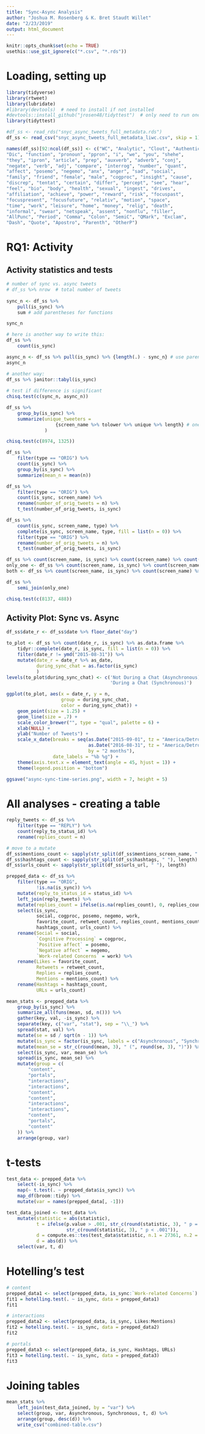 ```yaml
---
title: "Sync-Async Analysis"
author: "Joshua M. Rosenberg & K. Bret Staudt Willet"
date: "2/23/2019"
output: html_document
---
```


```r
knitr::opts_chunk$set(echo = TRUE)
usethis::use_git_ignore(c("*.csv", "*.rds"))
```

# Loading, setting up

```r
library(tidyverse)
library(rtweet)
library(lubridate)
#library(devtools)  # need to install if not installed
#devtools::install_github("jrosen48/tidyttest")  # only need to run once
library(tidyttest)

#df_ss <- read_rds("snyc_async_tweets_full_metadata.rds")
df_ss <- read_csv("snyc_async_tweets_full_metadata_liwc.csv", skip = 1)

names(df_ss)[92:ncol(df_ss)] <- c("WC", "Analytic", "Clout", "Authentic", "Tone", "WPS", "Sixltr", 
"Dic", "function", "pronoun", "ppron", "i", "we", "you", "shehe", 
"they", "ipron", "article", "prep", "auxverb", "adverb", "conj", 
"negate", "verb", "adj", "compare", "interrog", "number", "quant", 
"affect", "posemo", "negemo", "anx", "anger", "sad", "social", 
"family", "friend", "female", "male", "cogproc", "insight", "cause", 
"discrep", "tentat", "certain", "differ", "percept", "see", "hear", 
"feel", "bio", "body", "health", "sexual", "ingest", "drives", 
"affiliation", "achieve", "power", "reward", "risk", "focuspast", 
"focuspresent", "focusfuture", "relativ", "motion", "space", 
"time", "work", "leisure", "home", "money", "relig", "death", 
"informal", "swear", "netspeak", "assent", "nonflu", "filler", 
"AllPunc", "Period", "Comma", "Colon", "SemiC", "QMark", "Exclam", 
"Dash", "Quote", "Apostro", "Parenth", "OtherP")

```

# RQ1: Activity

## Activity statistics and tests

```r
# number of sync vs. async tweets
# df_ss %>% nrow  # total number of tweets
 
sync_n <- df_ss %>% 
    pull(is_sync) %>%
    sum # add parentheses for functions

sync_n

# here is another way to write this:
df_ss %>% 
    count(is_sync)

async_n <- df_ss %>% pull(is_sync) %>% {length(.) - sync_n} # use parentheses here
async_n

# another way:
df_ss %>% janitor::tabyl(is_sync)
    
# test if difference is significant
chisq.test(c(sync_n, async_n))

df_ss %>% 
    group_by(is_sync) %>% 
    summarize(unique_tweeters =
                  {screen_name %>% tolower %>% unique %>% length} # one way may be to mutate the variable to be formatted the way you need it to before you get to the summarize
              )

chisq.test(c(8974, 1325))

df_ss %>% 
    filter(type == "ORIG") %>% 
    count(is_sync) %>% 
    group_by(is_sync) %>% 
    summarize(mean_n = mean(n))

df_ss %>% 
    filter(type == "ORIG") %>% 
    count(is_sync, screen_name) %>% 
    rename(number_of_orig_tweets = n) %>%  
    t_test(number_of_orig_tweets, is_sync)

df_ss %>% 
    count(is_sync, screen_name, type) %>% 
    complete(is_sync, screen_name, type, fill = list(n = 0)) %>% 
    filter(type == "ORIG") %>% 
    rename(number_of_orig_tweets = n) %>%  
    t_test(number_of_orig_tweets, is_sync)

df_ss %>% count(screen_name, is_sync) %>% count(screen_name) %>% count(n) 
only_one <- df_ss %>% count(screen_name, is_sync) %>% count(screen_name) %>% filter(n == 1)
both <- df_ss %>% count(screen_name, is_sync) %>% count(screen_name) %>% filter(n == 2)

df_ss %>% 
    semi_join(only_one)

chisq.test(c(8137, 488))
```

## Activity Plot: Sync vs. Async

```r
df_ss$date_r <- df_ss$date %>% floor_date("day")

to_plot <- df_ss %>% count(date_r, is_sync) %>% as.data.frame %>%
    tidyr::complete(date_r, is_sync, fill = list(n = 0)) %>%
    filter(date_r != ymd("2015-08-31")) %>%
    mutate(date_r = date_r %>% as_date,
           during_sync_chat = as.factor(is_sync)
           ) 
levels(to_plot$during_sync_chat) <- c('Not During a Chat (Asynchronous)',
                                      'During a Chat (Synchronous)')

ggplot(to_plot, aes(x = date_r, y = n,
                    group = during_sync_chat,
                    color = during_sync_chat)) +
    geom_point(size = 1.25) +
    geom_line(size = .7) +
    scale_color_brewer("", type = "qual", palette = 6) +
    xlab(NULL) +
    ylab("Number of Tweets") +
    scale_x_date(breaks = seq(as.Date("2015-09-01", tz = "America/Detroit"),
                              as.Date("2016-08-31", tz = "America/Detroit"),
                              by = "2 months"),
                 date_labels = "%b %g") +
    theme(axis.text.x = element_text(angle = 45, hjust = 1)) +
    theme(legend.position = "bottom")

ggsave("async-sync-time-series.png", width = 7, height = 5)
```

# All analyses - creating a table

```r
reply_tweets <- df_ss %>% 
    filter(type == "REPLY") %>% 
    count(reply_to_status_id) %>% 
    rename(replies_count = n)

# move to a mutate
df_ss$mentions_count <- sapply(str_split(df_ss$mentions_screen_name, " "), length) 
df_ss$hashtags_count <- sapply(str_split(df_ss$hashtags, " "), length)
df_ss$urls_count <- sapply(str_split(df_ss$urls_url, " "), length)

prepped_data <- df_ss %>% 
    filter(type == "ORIG",
           !is.na(is_sync)) %>% 
    mutate(reply_to_status_id = status_id) %>% 
    left_join(reply_tweets) %>% 
    mutate(replies_count = ifelse(is.na(replies_count), 0, replies_count)) %>% 
    select(is_sync,
           social, cogproc, posemo, negemo, work,
           favorite_count, retweet_count, replies_count, mentions_count,
           hashtags_count, urls_count) %>% 
    rename(Social = social,
           `Cognitive Processing` = cogproc,
           `Positive affect` = posemo,
           `Negative affect` = negemo,
           `Work-related Concerns` = work) %>% 
    rename(Likes = favorite_count,
           Retweets = retweet_count,
           Replies = replies_count,
           Mentions = mentions_count) %>% 
    rename(Hashtags = hashtags_count,
           URLs = urls_count)

mean_stats <- prepped_data %>% 
    group_by(is_sync) %>% 
    summarize_all(funs(mean, sd, n())) %>% 
    gather(key, val, -is_sync) %>% 
    separate(key, c("var", "stat"), sep = "\\_") %>% 
    spread(stat, val) %>% 
    mutate(se = sd / sqrt(n - 1)) %>% 
    mutate(is_sync = factor(is_sync, labels = c("Asynchronous", "Synchronous"))) %>% 
    mutate(mean_se = str_c(round(mean, 3), " (", round(se, 3), ")")) %>% 
    select(is_sync, var, mean_se) %>% 
    spread(is_sync, mean_se) %>% 
    mutate(group = c(
        "content",
        "portals",
        "interactions",
        "interactions",
        "content",
        "content",
        "interactions",
        "interactions", 
        "content", 
        "portals",
        "content"
    )) %>% 
    arrange(group, var)
```

# t-tests

```r
test_data <- prepped_data %>% 
    select(-is_sync) %>% 
    map(~ t.test(. ~ prepped_data$is_sync)) %>% 
    map_df(broom::tidy) %>% 
    mutate(var = names(prepped_data[, -1]))

test_data_joined <- test_data %>% 
    mutate(statistic = abs(statistic), 
           t = ifelse(p.value > .001, str_c(round(statistic, 3), " p = (", round(p.value, 3), ")"),
                      str_c(round(statistic, 3), " p < .001")),
           d = compute.es::tes(test_data$statistic, n.1 = 27361, n.2 = 8744, verbose = F)$d,
           d = abs(d)) %>% 
    select(var, t, d)
```

# Hotelling's test

```r
# content
prepped_data1 <- select(prepped_data, is_sync:`Work-related Concerns`)
fit1 = hotelling.test(. ~ is_sync, data = prepped_data1)
fit1

# interactions
prepped_data2 <- select(prepped_data, is_sync, Likes:Mentions)
fit2 = hotelling.test(. ~ is_sync, data = prepped_data2)
fit2

# portals
prepped_data3 <- select(prepped_data, is_sync, Hashtags, URLs)
fit3 = hotelling.test(. ~ is_sync, data = prepped_data3)
fit3
```

# Joining tables

```r
mean_stats %>% 
    left_join(test_data_joined, by = "var") %>% 
    select(group, var, Asynchronous, Synchronous, t, d) %>% 
    arrange(group, desc(d)) %>% 
    write_csv("combined-table.csv")
```